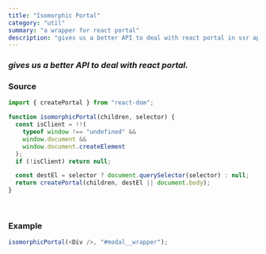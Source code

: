 ```yaml
---
title: "Isomorphic Portal"
category: "util"
summary: "a wrapper for react portal"
description: "gives us a better API to deal with react portal in ssr apps."
---
```


### _gives us a better API to deal with react portal._

### Source

```javascript
import { createPortal } from "react-dom";

function isomorphicPortal(children, selector) {
  const isClient = !!(
    typeof window !== "undefined" &&
    window.document &&
    window.document.createElement
  );
  if (!isClient) return null;

  const destEl = selector ? document.querySelector(selector) : null;
  return createPortal(children, destEl || document.body);
}
```

<br />

### Example

```javascript
isomorphicPortal(<Div />, "#modal__wrapper");
```
